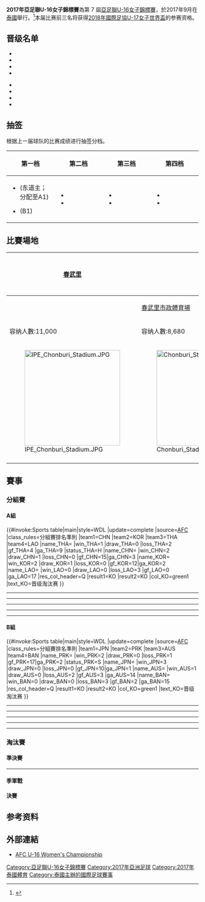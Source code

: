 {{Infobox 國際足球賽事賽季
| tourney_name          = 亞足聯U-16女子錦標賽
| year                  = 2017年
| other_titles          = 2017 AFC U-16 Women's Championship
| image                 = 
| size                  = 
| caption               = 
| edition               = 7
| country               = 泰國
| city                  = [[春武里|春武里]]
| defending_champ_other = {{fbwu|17|PRK}}
| dates                 = 9月10日–9月23日
| num_teams             = 8 隊
| confederations        = 1
| venues                = 2
| cities                = 1
| champion_other        = {{fbwu|17|PRK}}
| count                 = 3
| second_other          = {{fbwu|17|KOR}}
| third_other           = {{fbwu|17|JPN}}
| fourth_other          = {{fbwu|17|CHN}}
| matches               = 16
| goals                 = 69
| attendance            = 6276
| top_scorer            = {{flagicon|PRK}} Kim Kyong-yong（9 球）
| player                = {{flagicon|PRK}} Kim Kyong-yong
| fair_play             = {{fbwu|17|JPN}}
| prevseason            = [[2015年亞足聯U-16女子錦標賽|2015]]
| nextseason            = [[2019年亞足聯U-16女子錦標賽|2019]]
}}

'''2017年亞足聯U-16女子錦標賽'''為第 7 屆[[亞足聯U-16女子錦標賽|亞足聯U-16女子錦標賽]]，於2017年9月在[[泰國|泰國]]舉行。<ref>{{cite web|url=http://www.the-afc.com/u-16-womens-championship-2017/afc-u-16-championship-draw-concluded-in-kuala-lumpur|title=AFC U-16 Championship draw concluded in Kuala Lumpur|publisher=the AFC|date=19 May 2016|accessdate=19 May 2016|deadurl=yes|archiveurl=https://web.archive.org/web/20160520123901/http://www.the-afc.com/u-16-womens-championship-2017/afc-u-16-championship-draw-concluded-in-kuala-lumpur|archivedate=2016年5月20日}}</ref>本届比赛前三名将获得[[2018年國際足協U-17女子世界盃|2018年國際足協U-17女子世界盃]]的参赛资格。

==晋级名单==
{{main article|2017年亞足聯U-16女子錦標賽外圍賽}}
{{col-begin}}
{{col-2}}
* {{fbwu|17|CHN}}
* {{fbwu|17|PRK}}
* {{fbwu|17|JPN}}
* {{fbwu|17|THA}}
{{col-2}}
* {{fbwu|17|LAO}}
* {{fbwu|17|KOR}}
* {{fbwu|17|BAN}}
* {{fbwu|17|AUS}}
{{col-end}}

== 抽签 ==
根据上一届球队的比赛成绩进行抽签分档。

{| class="wikitable" style="width:89%;"
|-
!width=25%|第一档
!width=25%|第二档
!width=25%|第三档
!width=25%|第四档
|-
|valign=top|
*{{fbwu|17|THA}} (东道主；分配至A1)
*{{fbwu|17|PRK}} (B1)
|valign=top|
*{{fbwu|17|JPN}}
*{{fbwu|17|CHN}}
|valign=top|
*{{fbwu|17|KOR}}
*{{fbwu|17|AUS}}
|valign=top|
*{{fbwu|17|BAN}}
*{{fbwu|17|LAO}}
|}
== 比賽場地 ==
<center>
{| class="wikitable" style="text-align:center; font-size:90%"
|-
![[春武里市|春武里]]
!rowspan=8|{{location map+|Thailand|float=center|width=300|caption|places=

{{location map~ |Thailand | lat_deg = 13 | lat_min = 21 | lat_dir = N | lon_deg = 100 | lon_min = 59 | lon_dir = E | label=[[春武里市|春武里]] |position=left |marksize= 6}}
}}
![[春武里市|春武里]]
|-
|{{link-en|春武里體育教育學院體育場|Institute of Physical Education Chonburi Campus Stadium}}||[[春武里市政體育場|春武里市政體育場]]
|-
|容纳人數:11,000||容纳人數:8,680
|-
|[[File:IPE_Chonburi_Stadium.JPG|250px]]||[[File:Chonburi_Stadium.jpg|250px]]
|-
|}
</center>

== 賽事==
=== 分組賽 ===
==== A組 ====
{{#invoke:Sports table|main|style=WDL
|update=complete
|source=[http://cms.the-afc.com/afcasfeeds?view=standings&id=455&tMode=C&noMenu=yes AFC]
|class_rules=分組賽排名準則
|team1=CHN |team2=KOR |team3=THA |team4=LAO
|name_THA={{fbwu|17|THA}} |win_THA=1 |draw_THA=0 |loss_THA=2 |gf_THA=4 |ga_THA=9 |status_THA=H
|name_CHN={{fbwu|17|CHN}} |win_CHN=2 |draw_CHN=1 |loss_CHN=0 |gf_CHN=15|ga_CHN=3
|name_KOR={{fbwu|17|KOR}} |win_KOR=2 |draw_KOR=1 |loss_KOR=0 |gf_KOR=12|ga_KOR=2
|name_LAO={{fbwu|17|LAO}} |win_LAO=0 |draw_LAO=0 |loss_LAO=3 |gf_LAO=0 |ga_LAO=17
|res_col_header=Q
|result1=KO |result2=KO
|col_KO=green1 |text_KO=晋级淘汰赛
}}

{{Football box
|date       = {{Start date|2017|9|10|df=y}}
|time       = 17:00
|team1      = {{fbwu-rt|17|CHN}}
|score      = 2－2
|team2      = {{fbwu|17|KOR}}
|goals1     = [[Zhang_Linyan|Zhang Linyan]] {{goal|11}}<br>[[Tang_Han_(footballer)|Tang Han]] {{goal|90+3}}
|goals2     = [[Hwang_Ah-hyeon|Hwang Ah-hyeon]] {{goal|59}}<br>[[Kim_Bit-na|Kim Bit-na]] {{goal|68}}
|stadium    = [[Institute_of_Physical_Education_Chonburi_Campus_Stadium|IPE Chonburi Stadium]], [[Chonburi_(city)|Chonburi]]
|attendance = 95
|referee    = [[Fusako_Kajiyama|Fusako Kajiyama]] {{flagicon|JPN}}
|report     = http://cms.the-afc.com/afcasfeeds?fixtureid=12023&stageid=455&tMode=C&view=ajax&show=matchsummary
}}
----
{{Football box
|date       = {{Start date|2017|9|10|df=y}}
|time       = 19:00
|team1      = {{fbwu-rt|17|THA}}
|score      = 3－0
|team2      = {{fbwu|17|LAO}}
|goals1     = [[Pluemjai_Sontisawat|Pluemjai]] {{goal|26||67}}<br>[[Panittha_Jeeratanapavibul|Panittha]] {{goal|45}}
|goals2     =
|stadium    = [[Chonburi_Stadium|Chonburi Stadium]], [[Chonburi_(city)|Chonburi]]
|attendance = 185
|referee    = [[Casey_Reibelt|Casey Reibelt]] {{flagicon|AUS}}
|report     = http://cms.the-afc.com/afcasfeeds?fixtureid=12022&stageid=455&tMode=C&view=ajax&show=matchsummary
}}
----
{{Football box
|date       = {{Start date|2017|9|13|df=y}}
|time       = 17:00
|team1      = {{fbwu-rt|17|LAO}}
|score      = 0－7
|team2      = {{fbwu|17|CHN}}
|goals1     =
|goals2     = [[Han_Huimin|Han Huimin]] {{goal|3}}<br>[[Li_Yinghua|Li Yinghua]] {{goal|30}}<br>[[Jin_Jing_(footballer)|Jin Jing]] {{goal|45+1}}<br>[[Tang_Han_(footballer)|Tang Han]] {{goal|57}}<br>[[Zhang_Linyan|Zhang Linyan]] {{goal|62||78}}<br>[[Wang_Yumeng|Wang Yumeng]] {{goal|89}}
|stadium    = [[Institute_of_Physical_Education_Chonburi_Campus_Stadium|IPE Chonburi Stadium]], [[Chonburi_(city)|Chonburi]]
|attendance = 65
|referee    = [[Seinn_Cho_Aung|Seinn Cho Aung]] {{flagicon|MYA}}
|report     = http://cms.the-afc.com/afcasfeeds?fixtureid=12026&stageid=455&tMode=C&view=ajax&show=matchsummary
}}
----
{{Football box
|date       = {{Start date|2017|9|13|df=y}}
|time       = 19:00
|team1      = {{fbwu-rt|17|KOR}}
|score      = 3－0
|team2      = {{fbwu|17|THA}}
|goals1     = [[An_Se-bin|An Se-bin]] {{goal|58}}<br>[[Chang_Eun-hyun|Chang Eun-hyun]] {{goal|62}}<br>[[Cho_Mi-jin|Cho Mi-jin]] {{goal|88}}
|goals2     =
|stadium    = [[Chonburi_Stadium|Chonburi Stadium]], [[Chonburi_(city)|Chonburi]]
|attendance = 248
|referee    = [[Edita_Mirabidova|Edita Mirabidova]] {{flagicon|UZB}}
|report     = http://cms.the-afc.com/afcasfeeds?fixtureid=12027&stageid=455&tMode=C&view=ajax&show=matchsummary
}}
----
{{Football box
|date       = {{Start date|2017|9|16|df=y}}
|time       = 18:00
|team1      = {{fbwu-rt|17|THA}}
|score      = 1－6
|team2      = {{fbwu|17|CHN}}
|goals1     = [[Ploychompoo_Somnonk|Ploychompoo]] {{goal|49}}
|goals2     = [[Ou_Yiyao|Ou Yiyao]] {{goal|6}}<br>[[Wararat|Wararat]] {{goal|30|o.g.}}<br>[[Yang_Qian|Yang Qian]] {{goal|36}}<br>[[Tang_Han_(footballer)|Tang Han]] {{goal|56||69}}<br>[Zhang Linyan]] {{goal|57}}
|stadium    = [[Chonburi_Stadium|Chonburi Stadium]], [[Chonburi_(city)|Chonburi]]
|attendance = 250
|referee    = [[Fusako_Kajiyama|Fusako Kajiyama]] {{flagicon|JPN}}
|report     = http://cms.the-afc.com/afcasfeeds?fixtureid=12030&stageid=455&tMode=C&view=ajax&show=matchsummary
}}
----
{{Football box
|date       = {{Start date|2017|9|16|df=y}}
|time       = 18:00
|team1      = {{fbwu-rt|17|KOR}}
|score      = 7－0
|team2      = {{fbwu|17|LAO}}
|goals1     = [[Ko_Min-jung|Ko Min-jung]] {{goal|7||37||85}}<br>[[Cho_Mi-jin|Cho Mi-jin]] {{goal|30||88||89}}<br>[[Lee_Su-in|Lee Su-in]] {{goal|80}}
|goals2     =
|stadium    = [[Institute_of_Physical_Education_Chonburi_Campus_Stadium|IPE Chonburi Stadium]], [[Chonburi_(city)|Chonburi]]
|attendance = 45
|referee    = [[Casey_Reibelt|Casey Reibelt]] {{flagicon|AUS}}
|report     = http://cms.the-afc.com/afcasfeeds?fixtureid=12031&stageid=455&tMode=C&view=ajax&show=matchsummary
}}

==== B組 ====
{{#invoke:Sports table|main|style=WDL
|update=complete
|source=[http://cms.the-afc.com/afcasfeeds?view=standings&id=455&tMode=C&noMenu=yes AFC]
|class_rules=分組賽排名準則
|team1=JPN |team2=PRK |team3=AUS |team4=BAN
|name_PRK={{fbwu|17|PRK}} |win_PRK=2 |draw_PRK=0 |loss_PRK=1 |gf_PRK=17|ga_PRK=2 |status_PRK=S
|name_JPN={{fbwu|17|JPN}} |win_JPN=3 |draw_JPN=0 |loss_JPN=0 |gf_JPN=10|ga_JPN=1
|name_AUS={{fbwu|17|AUS}} |win_AUS=1 |draw_AUS=0 |loss_AUS=2 |gf_AUS=3 |ga_AUS=14
|name_BAN={{fbwu|17|BAN}} |win_BAN=0 |draw_BAN=0 |loss_BAN=3 |gf_BAN=2 |ga_BAN=15
|res_col_header=Q
|result1=KO |result2=KO
|col_KO=green1 |text_KO=晋级淘汰赛
}}

{{Football box
|date       = {{Start date|2017|9|11|df=y}}
|time       = 17:00
|team1      = {{fbwu-rt|17|PRK}}
|score      = 9－0
|team2      = {{fbwu|17|BAN}}
|goals1     = [[Kim_Kyong-yong|Kim Kyong-yong]] {{goal|5||8||50||57||86}}<br>[[Ri_Su-gyong|Ri Su-gyong]] {{goal|30||90+1}}<br>[[Kim_Yun-ok_(footballer)|Kim Yun-ok]] {{goal|33}}<br>[[Yun_Ji-hwa|Yun Ji-hwa]] {{goal|52}}
|goals2     =
|stadium    = [[Chonburi_Stadium|Chonburi Stadium]], [[Chonburi_(city)|Chonburi]]
|attendance = 50
|referee    = [[Pansa_Chaisanit|Pansa Chaisanit]] {{flagicon|THA}}
|report     = http://cms.the-afc.com/afcasfeeds?fixtureid=12024&stageid=455&tMode=C&view=ajax&show=matchsummary
}}
----
{{Football box
|date       = {{Start date|2017|9|11|df=y}}
|time       = 19:00
|team1      = {{fbwu-rt|17|JPN}}
|score      = 5－0
|team2      = {{fbwu|17|AUS}}
|goals1     = [[Haruka_Osawa|Osawa]] {{goal|5}}<br>[[Chihiro_Tomioka|Tomioka]] {{goal|48}}<br>[[Tomoko_Tanaka_(footballer)|Tanaka]] {{goal|54||71}}<br>[[Momoka_Kinoshita|Kinoshita]] {{goal|84}}
|goals2     =
|stadium    = [[Institute_of_Physical_Education_Chonburi_Campus_Stadium|IPE Chonburi Stadium]], [[Chonburi_(city)|Chonburi]]
|attendance = 152
|referee    = [[Oh_Hyeon-jeong|Oh Hyeon-jeong]] {{flagicon|KOR}}
|report     = http://cms.the-afc.com/afcasfeeds?fixtureid=12025&stageid=455&tMode=C&view=ajax&show=matchsummary
}}
----
{{Football box
|date       = {{Start date|2017|9|14|df=y}}
|time       = 17:00
|team1      = {{fbwu-rt|17|BAN}}
|score      = 0－3
|team2      = {{fbwu|17|JPN}}
|goals1     =
|goals2     = [[Tomoko_Tanaka_(footballer)|Tanaka]] {{goal|13}}<br>[[Moe_Nakae|Nakae]] {{goal|31}}<br>[[Yuzuki_Yamamoto|Yamamoto]] {{goal|39}}
|stadium    = [[Institute_of_Physical_Education_Chonburi_Campus_Stadium|IPE Chonburi Stadium]], [[Chonburi_(city)|Chonburi]]
|attendance = 106
|referee    = [[Mahsa_Ghorbani|Mahsa Ghorbani]] {{flagicon|IRN}}
|report     = http://cms.the-afc.com/afcasfeeds?fixtureid=12028&stageid=455&tMode=C&view=ajax&show=matchsummary
}}
----
{{Football box
|date       = {{Start date|2017|9|14|df=y}}
|time       = 19:00
|team1      = {{fbwu-rt|17|AUS}}
|score      = 0－7
|team2      = {{fbwu|17|PRK}}
|goals1     =
|goals2     = [[Kim_Kyong-yong|Kim Kyong-yong]] {{goal|5||39}}<br>[[Pak_Hye-gyong|Pak Hye-gyong]] {{goal|21}}<br>[[Ko_Kyong-hui|Ko Kyong-hui]] {{goal|78}}<br>[[Ri_Su-gyong|Ri Su-gyong]] {{goal|86||90+2}}<br>[[Yun_Ji-hwa|Yun Ji-hwa]] {{goal|88}}
|stadium    = [[Chonburi_Stadium|Chonburi Stadium]], [[Chonburi_(city)|Chonburi]]
|attendance = 75
|referee    = [[Cong_Thi_Dung|Cong Thi Dung]] {{flagicon|VIE}}
|report     = http://cms.the-afc.com/afcasfeeds?fixtureid=12029&stageid=455&tMode=C&view=ajax&show=matchsummary
}}
----
{{Football box
|date       = {{Start date|2017|9|17|df=y}}
|time       = 18:00
|team1      = {{fbwu-rt|17|PRK}}
|score      = 1－2
|team2      = {{fbwu|17|JPN}}
|goals1     = [[Kim_Kyong-yong|Kim Kyong-yong]] {{goal|18}}
|goals2     = [[Momoka_Kinoshita|Kinoshita]] {{goal|76}}<br>[[Yuzuki_Yamamoto|Yamamoto]] {{goal|86}}
|stadium    = [[Chonburi_Stadium|Chonburi Stadium]], [[Chonburi_(city)|Chonburi]]
|attendance = 105
|referee    = [[Edita_Mirabidova|Edita Mirabidova]] {{flagicon|UZB}}
|report     = http://cms.the-afc.com/afcasfeeds?fixtureid=12032&stageid=455&tMode=C&view=ajax&show=matchsummary
}}
----
{{Football box
|date       = {{Start date|2017|9|17|df=y}}
|time       = 18:00
|team1      = {{fbwu-rt|17|AUS}}
|score      = 3－2
|team2      = {{fbwu|17|BAN}}
|goals1     = [[Laura_Hughes_(footballer)|Hughes]] {{goal|9}}<br>[[Kyra_Cooney-Cross|Cooney-Cross]] {{goal|78}}<br>[[Sofia_Sakalis|Sakalis]] {{goal|83}}
|goals2     = [[Shamsunnahar_(footballer)|Shamsunnahar]] {{goal|45|pen.}}<br>[[Monika_(footballer)|Monika]] {{goal|51}}
|stadium    = [[Institute_of_Physical_Education_Chonburi_Campus_Stadium|IPE Chonburi Stadium]], [[Chonburi_(city)|Chonburi]]
|attendance = 157
|referee    = [[Oh_Hyeon-jeong|Oh Hyeon-jeong]] {{flagicon|KOR}}
|report     = http://cms.the-afc.com/afcasfeeds?fixtureid=12033&stageid=455&tMode=C&view=ajax&show=matchsummary
}}

=== 淘汰賽 ===
{{Round4-with third
<!--Date-Place|Team 1|Score 1|Team 2|Score 2-->
<!--準決賽-->
|9月20日|{{fbwu|17|CHN}}|0|{{fbwu|17|PRK}}|1
|9月20日|{{fbwu|17|JPN}}|1 (2)|{{fbwu|17|KOR}}{{pen}}|1 (4)
<!--決賽-->
|9月23日|{{fbwu|17|PRK}}|2|{{fbwu|17|KOR}}|0
<!--季軍戰-->
|9月23日|{{fbwu|17|CHN}}|0|{{fbwu|17|JPN}}|1
}}

==== 準決賽 ====
{{Football box
|date       = {{Start date|2017|9|20|df=y}}
|time       = 16:00
|team1      = {{fbwu-rt|17|CHN}}
|score      = 0－1
|team2      = {{fbwu|17|PRK}}
|goals1     =
|goals2     = [[Ri_Su-gyong|Ri Su-gyong]] {{goal|58|pen.}}
|stadium    = [[Chonburi_Stadium|Chonburi Stadium]], [[Chonburi_(city)|Chonburi]]
|attendance = 1,036
|referee    = [[Cong_Thi_Dung|Cong Thi Dung]] {{flagicon|VIE}}
|report     = http://cms.the-afc.com/afcasfeeds?fixtureid=12038&stageid=455&tMode=C&view=ajax&show=matchsummary
}}
----
{{Football box
|date       = {{Start date|2017|9|20|df=y}}
|time       = 19:30
|team1      = {{fbwu-rt|17|JPN}}
|score      = 1－1
|team2      = {{fbwu|17|KOR}}
|goals1     = [[Tomoko_Tanaka_(footballer)|Tanaka]] {{goal|46}}
|goals2     = [[Cho_Mi-jin|Cho Mi-jin]] {{goal|65|pen.}}
|penaltyscore = 2－4
|penalties1 = [[Chihiro_Tomioka|Tomioka]] {{pengoal}}<br>[[Tomoko_Tanaka_(footballer)|Tanaka]] {{penmiss}}<br>[[Sara_Ito|Ito]] {{pengoal}}<br>[[Ran_Iwai|Iwai]] {{penmiss}}
|penalties2 = {{pengoal}} [[Lee_Su-in|Lee Su-in]]<br>{{penmiss}} [[Lee_Eun-young_(footballer)|Lee Eun-young]]<br>{{pengoal}} [[Jang_You-been|Jang You-been]]<br>{{pengoal}} [[Ko_Min-jung|Ko Min-jung]]<br>{{pengoal}} [[Cho_Mi-jin|Cho Mi-jin]]
|stadium    = [[Chonburi_Stadium|Chonburi Stadium]], [[Chonburi_(city)|Chonburi]]
|attendance = 927
|referee    = [[Mahsa_Ghorbani|Mahsa Ghorbani]] {{flagicon|IRN}}
|report     = http://cms.the-afc.com/afcasfeeds?fixtureid=12039&stageid=455&tMode=C&view=ajax&show=matchsummary
}}

==== 季軍戰 ====
{{Football box
|date       = {{Start date|2017|9|23|df=y}}
|time       = 16:00
|team1      = {{fbwu-rt|17|CHN}}
|score      = 0－1
|team2      = {{fbwu|17|JPN}}
|goals1     =
|goals2     = [[Momo_Nakao|Nakao]] {{goal|55}}
|stadium    = [[Chonburi_Stadium|Chonburi Stadium]], [[Chonburi_(city)|Chonburi]]
|attendance = 1,677
|referee    = [[Casey_Reibelt|Casey Reibelt]] {{flagicon|AUS}}
|report     = http://cms.the-afc.com/afcasfeeds?fixtureid=12040&stageid=455&tMode=C&view=ajax&show=matchsummary
}}

==== 決賽 ====
{{Football box
|date       = {{Start date|2017|9|23|df=y}}
|time       = 19:30
|team1      = {{fbwu-rt|17|PRK}}
|score      = 2－0
|team2      = {{fbwu|17|KOR}}
|goals1     = [[Ri_Su-jong|Ri Su-jong]] {{goal|38}}<br>[[Kim_Kyong-yong|Kim Kyong-yong]] {{goal|87}}
|goals2     =
|stadium    = [[Chonburi_Stadium|Chonburi Stadium]], [[Chonburi_(city)|Chonburi]]
|attendance = 1,103
|referee    = [[Fusako_Kajiyama|Fusako Kajiyama]] {{flagicon|JPN}}
|report     = http://cms.the-afc.com/afcasfeeds?fixtureid=12041&stageid=455&tMode=C&view=ajax&show=matchsummary
}}

==参考资料==
{{Reflist}}

== 外部連結 ==
*[https://web.archive.org/web/20151109155708/http://www.the-afc.com/competition/afc-u-16-women%E2%80%99s-championship AFC U-16 Women's Championship]
{{亞足聯U-16女子錦標賽}}

[[Category:亞足聯U-16女子錦標賽|Category:亞足聯U-16女子錦標賽]]
[[Category:2017年亞洲足球|Category:2017年亞洲足球]]
[[Category:2017年泰國體育|Category:2017年泰國體育]]
[[Category:泰國主辦的國際足球賽事|Category:泰國主辦的國際足球賽事]]
